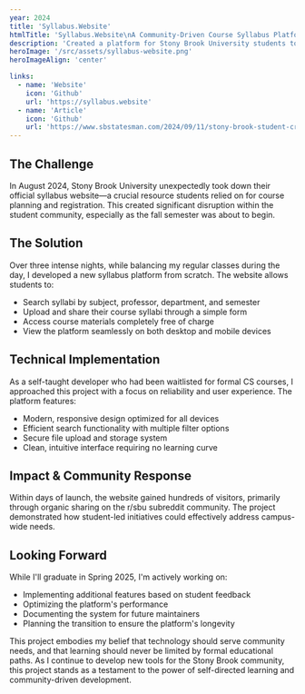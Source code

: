 ```yaml
---
year: 2024
title: 'Syllabus.Website'
htmlTitle: 'Syllabus.Website\nA Community-Driven Course Syllabus Platform'
description: 'Created a platform for Stony Brook University students to access and share course syllabi after the official university system was taken down.'
heroImage: '/src/assets/syllabus-website.png'
heroImageAlign: 'center'

links:
  - name: 'Website'
    icon: 'Github'
    url: 'https://syllabus.website'
  - name: 'Article'
    icon: 'Github'
    url: 'https://www.sbstatesman.com/2024/09/11/stony-brook-student-creates-new-tool-to-view-class-syllabi/'
---
```


## The Challenge

In August 2024, Stony Brook University unexpectedly took down their official syllabus website—a crucial resource students relied on for course planning and registration. This created significant disruption within the student community, especially as the fall semester was about to begin.

## The Solution

Over three intense nights, while balancing my regular classes during the day, I developed a new syllabus platform from scratch. The website allows students to:

- Search syllabi by subject, professor, department, and semester
- Upload and share their course syllabi through a simple form
- Access course materials completely free of charge
- View the platform seamlessly on both desktop and mobile devices

## Technical Implementation

As a self-taught developer who had been waitlisted for formal CS courses, I approached this project with a focus on reliability and user experience. The platform features:

- Modern, responsive design optimized for all devices
- Efficient search functionality with multiple filter options
- Secure file upload and storage system
- Clean, intuitive interface requiring no learning curve

## Impact & Community Response

Within days of launch, the website gained hundreds of visitors, primarily through organic sharing on the r/sbu subreddit community. The project demonstrated how student-led initiatives could effectively address campus-wide needs.

## Looking Forward

While I'll graduate in Spring 2025, I'm actively working on:

- Implementing additional features based on student feedback
- Optimizing the platform's performance
- Documenting the system for future maintainers
- Planning the transition to ensure the platform's longevity

This project embodies my belief that technology should serve community needs, and that learning should never be limited by formal educational paths. As I continue to develop new tools for the Stony Brook community, this project stands as a testament to the power of self-directed learning and community-driven development.
